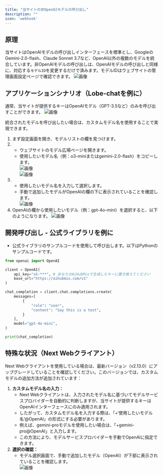```yaml
---
title: "当サイトの非OpenAIモデルの呼び出し"
description: ""
icon: 'webhook'
---
```


## 原理

当サイトはOpenAIモデルの呼び出しインターフェースを標準とし、GoogleのGemini-2.0-flash、Claude Sonnet 3.7など、OpenAI以外の複数のモデルを統合しています。非OpenAIモデルの呼び出しは、OpenAIモデルの呼び出しと同様に、対応する`モデルID`を変更するだけで済みます。モデルIDはウェブサイトの管理画面設定ページで確認できます。
![画像](/media/en/juhe05.PNG)  

## アプリケーションシナリオ（Lobe-chatを例に）

通常、当サイトが提供するキーはOpenAIモデル（GPT-3.5など）のみを呼び出すことができます。
![画像](/media/en/juhe1.png)  

統合されたモデルを呼び出したい場合は、カスタムモデル名を使用することで実現できます。  
1. まず設定画面を開き、モデルリストの欄を見つけます。  
2. - ウェブサイトのモデル広場ページを開きます。
   - 使用したいモデル名（例：o3-miniまたはgemini-2.0-flash）をコピーします。  
![画像](/media/en/juhe2.png)  
![画像](/media/en/juhe25.png)  
3. - 使用したいモデル名を入力して選択します。
   - 手動で追加したモデルがOpenAIの欄の下に表示されていることを確認します。  
![画像](/media/en/juhe3.png)   
4. OpenAIの欄から使用したいモデル（例：gpt-4o-mini）を選択すると、以下のようになります。
![画像](/media/en/juhe4.png)   

## 開発呼び出し - 公式ライブラリを例に
   - 公式ライブラリのサンプルコードを使用して呼び出します。以下はPythonのサンプルコードです。  

```python
from openai import OpenAI

client = OpenAI(
    api_key="sk-***", # あなたのAiHubMixで生成したキーに置き換えてください
    base_url="https://aihubmix.com/v1"
)

chat_completion = client.chat.completions.create(
    messages=[
        {
            "role": "user",
            "content": "Say this is a test",
        }
    ],
    model="gpt-4o-mini",
)

print(chat_completion)
```
## 特殊な状況（Next Webクライアント）  
Next Webクライアントを使用している場合は、最新バージョン（v2.13.0）にアップグレードしていることを確認してください。このバージョンでは、カスタムモデルの追加方法が追加されています：  
1. **カスタムモデル名の入力：**
   - Next Webクライアントは、入力されたモデル名に基づいてモデルサービスプロバイダーを自動的に判断しますが、当サイトが提供するキーはOpenAIインターフェースにのみ適用されます。   
   - したがって、カスタムモデル名を入力する際は、「+‘使用したいモデル名’@OpenAI」の形式にする必要があります。
   - 例えば、gemini-proモデルを使用したい場合は、「+gemini-pro@OpenAI」と入力します。
   - この方法により、モデルサービスプロバイダーを手動でOpenAIに指定できます。  
2. **選択の確認：**
   - モデル選択画面で、手動で追加したモデル（OpenAI）が下部に表示されていることを確認します。  
![画像](/media/en/juhe5.png)